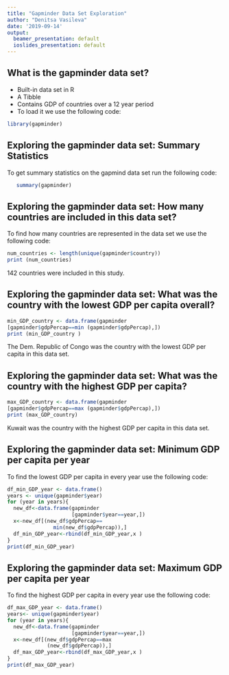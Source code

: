 ```yaml
---
title: "Gapminder Data Set Exploration"
author: "Denitsa Vasileva"
date: '2019-09-14'
output:
  beamer_presentation: default
  ioslides_presentation: default
---
```


## What is the gapminder data set?
* Built-in data set in R
*  A Tibble
*  Contains GDP of countries over a 12 year period
* To load it we use the following code:

```r
library(gapminder)
```


## Exploring the gapminder data set: Summary Statistics
To get summary statistics on the gapmind data set run the following code:
```r
   summary(gapminder)
```
## Exploring the gapminder data set: How many countries are included in this data set?
To find how many countries are represented in the data set we use the following code:
```r
num_countries <- length(unique(gapminder$country))
print (num_countries)
```
142 countries were included in this study.

## Exploring the gapminder data set: What was the country with the lowest GDP per capita overall?

```r
min_GDP_country <- data.frame(gapminder
[gapminder$gdpPercap==min (gapminder$gdpPercap),])
print (min_GDP_country )
```
 The Dem. Republic of Congo was the country with the lowest GDP per capita in this data set.
 
## Exploring the gapminder data set: What was the country with the highest GDP per capita?

```r
max_GDP_country <- data.frame(gapminder
[gapminder$gdpPercap==max (gapminder$gdpPercap),])
print (max_GDP_country)
```
Kuwait was the country with the highest GDP per capita in this data set.

## Exploring the gapminder data set: Minimum GDP per capita per year

To find the lowest GDP per capita in every year use the following code:

```r
df_min_GDP_year <- data.frame()
years <- unique(gapminder$year)
for (year in years){
  new_df<-data.frame(gapminder
                     [gapminder$year==year,])
  x<-new_df[(new_df$gdpPercap==
               min(new_df$gdpPercap)),]
  df_min_GDP_year<-rbind(df_min_GDP_year,x )
}
print(df_min_GDP_year)
```


## Exploring the gapminder data set: Maximum GDP per capita per year

To find the highest GDP per capita in every year use the following code:

```r
df_max_GDP_year <- data.frame()
years<- unique(gapminder$year)
for (year in years){
  new_df<-data.frame(gapminder
                     [gapminder$year==year,])
  x<-new_df[(new_df$gdpPercap==max
             (new_df$gdpPercap)),]
  df_max_GDP_year<-rbind(df_max_GDP_year,x )
}
print(df_max_GDP_year)
```
